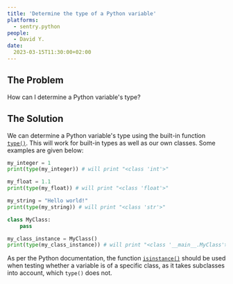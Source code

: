 ```yaml
---
title: 'Determine the type of a Python variable'
platforms: 
  - sentry.python
people: 
  - David Y.
date: 
  2023-03-15T11:30:00+02:00
---
```


## The Problem

How can I determine a Python variable's type?

## The Solution

We can determine a Python variable's type using the built-in function [`type()`](https://docs.python.org/3/library/functions.html#type). This will work for built-in types as well as our own classes. Some examples are given below:

```python
my_integer = 1
print(type(my_integer)) # will print "<class 'int'>"

my_float = 1.1
print(type(my_float)) # will print "<class 'float'>"

my_string = "Hello world!"
print(type(my_string)) # will print "<class 'str'>"

class MyClass:
    pass

my_class_instance = MyClass()
print(type(my_class_instance)) # will print "<class '__main__.MyClass'>"
```

As per the Python documentation, the function [`isinstance()`](https://docs.python.org/3/library/functions.html#isinstance) should be used when testing whether a variable is of a specific class, as it takes subclasses into account, which `type()` does not.
